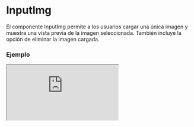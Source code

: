 # InputImg

El componente InputImg permite a los usuarios cargar una única imagen y muestra una vista previa de la imagen seleccionada. También incluye la opción de eliminar la imagen cargada.


### Ejemplo

<Iframe
  minHeightIframe="30dvh"
  src="https://fenextjs-component-storybook.vercel.app/iframe.html?args=&id=input-inputimg--index&viewMode=story"
/>

### Importación

Para importar el componente InputImg, se puede hacer desde fenextjs

```tsx copy
import { InputImg } from "fenextjs";
```

### Parámetros

| Parámetro            | Tipo                           | Requerido | Default                         | Descripcion                                                  |
| -------------------- | ------------------------------ | --------- | ------------------------------- | ------------------------------------------------------------ |
| title                | ReactNode                      | no        | 'Add Image'                     | Título que se muestra en el componente.                      |
| text                 | ReactNode                      | no        | 'Drag Image'                    | Texto que se muestra en el componente para guiar al usuario. |
| icon                 | ReactNode                      | no        | \<SvgImg /\>                    | Ícono que se muestra en el componente.                       |
| onRemove             | () =\> void                    | no        | undefined                       | Función que se ejecuta cuando se elimina la imagen.          |
| className            | string                         | no        | ''                              | Clase CSS para el componente.                                |
| classNameContentIcon | string                         | no        | ''                              | Clase CSS para el contenedor del ícono.                      |
| classNameText        | Omit\<TextProps, 'children'\>  | no        | \{\}                            | Clase CSS para el texto.                                     |
| classNameTitle       | Omit\<TitleProps, 'children'\> | no        | \{\}                            | Clase CSS para el título.                                    |
| classNameProgress    | string                         | no        | ''                              | Clase CSS para la barra de progreso.                         |
| classNameRemove      | string                         | no        | ''                              | Clase CSS para el botón de eliminar.                         |
| classNameImg         | string                         | no        | ''                              | Clase CSS para la imagen mostrada.                           |
| defaultValue         | FileProps                      | no        | \{ fileData: '', text: '' \}    | Valor por defecto que se mostrará en el componente.          |
| parseProgress        | (e: number) =\> string         | no        | Imging . . . $\{e.toFixed(0)\}% | Función que formatea el texto de progreso durante la carga.  |

### Storybook

Para ver el storybook del componente lo puede hacer con este [link](https://fenextjs-component-storybook.vercel.app/?path=/story/input-inputimg--index)

### Usos

- Carga de una imagen simple

```tsx copy
<InputImg
  onChange={(data) => {
    console.log(data);
  }}
/>
```

- Carga de una imagen con título y texto personalizado

```tsx copy
<InputImg
  title="Sube tu Imagen"
  text="Arrastra la imagen aquí"
  onChange={(data) => {
    console.log(data);
  }}
/>
```

- Carga de imagen con función de eliminación

```tsx copy
<InputImg
  onRemove={() => {
    console.log("Imagen eliminada");
  }}
  onChange={(data) => {
    console.log(data);
  }}
/>
```
